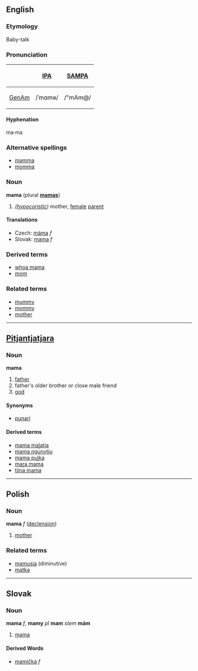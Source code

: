 ==English==
===Etymology===
Baby-talk

===Pronunciation===
{| border=1 cellpadding=5
! !! [[w:IPA|IPA]] !! [[w:SAMPA|SAMPA]]
|-
! [[GenAm]]
| /ˈmɑmə/ || /"mAm@/
|}

====Hyphenation====
ma·ma

===Alternative spellings===
*[[mamma]]
*[[momma]]

===Noun===
'''mama''' (plural '''[[mamas]]''')
# ''([[hypocoristic]])'' mother, [[female]] [[parent]]

====Translations====
*Czech: [[máma]] ''f''
*Slovak: [[mama#Slovak|mama]] ''f''

===Derived terms===
* [[whoa mama]]
* [[mom]]

===Related terms===
* [[mummy]]
* [[mommy]]
* [[mother]]


----

==[[Pitjantjatjara]]==
===Noun===
'''mama'''

# [[father]]
# father's older brother or close male friend
# [[god]]

====Synonyms====
*[[punari]]

====Derived terms====
*[[mama maḻatja]]
*[[mama ngunytju]]
*[[mama puḻka]]
*[[maṟa mama]]
*[[tjina mama]]

----

==Polish==
===Noun===
'''mama''' ''f'' ([[Wiktionary Appendix:Polish hard feminine noun declension|declension]])

# [[mother]]

===Related terms===
* [[mamusia]] (diminutive)
* [[matka]]

----

==Slovak==
===Noun===
'''mama''' ''f'', '''mamy''' ''pl''
'''mam''' ''stem''
'''mám''' ''{{genpl}}''
{{decpat}} {{zena}}

# [[mama#English|mama]]

====Derived Words====
* [[mamička]] ''f''